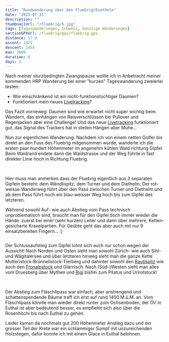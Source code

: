 ```yaml
---
title: "Rundwanderung über den Fluebrig/Diethelm"
date: "2023-07-31"
description: ""
thumbnailUrl: "/fluebrig/5.jpg"
tags: [Tageswanderungen, Schweiz, Sonstige Wanderungen]
sectionGPXUrl: /fluebrig/gpx/fluebrig.gpx
distance: 17.9
ascent: 1421
descent: 1455
max: 2099
duration: 6
days: 1
---
```


Nach meiner sturzbedingten Zwangspause wollte ich in Anbetracht meiner kommenden HRP Wanderung bei einer "kurzen" Tageswanderung zweierlei testen:

- Wie einschränkend ist ein nicht-funktionstüchtiger Daumen?
- Funktioniert mein neues <a href="/live">Livetracking</a>?

Das Fazit vorneweg: Daumen sind wie erwartet nicht super wichtig beim Wandern, das einhängen von Reisverschlüssen bei Pullover und Regenjacken aber eine Challenge! Und das neue <a href="/live">Livetracking</a> funktioniert gut, das Signal des Trackers hat in steilen Hängen aber Mühe...

Nun zur eigentlichen Wanderung: Nachdem ich von einem netten Golfer bis direkt an den Fuss des Fluebrig mitgenommen wurde, wanderte ich die ersten paar hundert Höhenmeter im angenehm kühlen Wald richtung Gipfel. Beim Waldrand endete dann die Waldstrasse und der Weg führte in fast direkter Linie hoch in Richtung Fluebrig.

<Img imageUrl="/fluebrig/1.jpg" description="" />
<Img imageUrl="/fluebrig/2.jpg" description="" />
<Img imageUrl="/fluebrig/3.jpg" description="" />

Hier muss man anmerken dass der Fluebrig eigentlich aus 3 separaten Gipfeln besteht: dem Wändlispitz, dem Turner und dem Diethelm. Der rot-weisse Wanderweg führt über den Pass zwischen Turner und Diethelm und ab dem Pass führt noch ein blau-weisser Weg hoch bis zum Gipfel des letzteren.

Während sowohl Auf- wie auch Abstieg vom Pass technisch unproblematisch sind, braucht man für den Gipfel doch immer wieder die Hände: zuerst bei einer (sehr kurzen) Leiter und dann über mehrere, Ketten-gesicherte Kraxelpartien. Für Geübte geht das aber auch mit nur 9 einsatzbereiten Fingern... :)

<Img imageUrl="/fluebrig/4.jpg" description="" />

Der Schlussaufstieg zum Gipfel lohnt sich auch nur schon wegen der Aussicht! Nach Norden und Osten sieht man sowohl Zürich- wie auch Sihl- und Wägitalersee und über letzteren hinweg sieht man die ganze Kette Mutteristock-Brünnelistock-Tierberg und dahinter sowohl den <a href="/blog/2023-06-24-Wiggis-Rautispitz/">Rautispitz</a> wie auch den <a href="/blog/2023-06-03-Fronalpstock/">Fronalpstock</a> und Glärnisch. Nach (Süd-)Westen sieht man alles vom Druesberg über Mythen und <a href="/blog/2022-05-28-rigi-hochflue/">Rigi</a> bishin zum Pilatus und Urirotstock!

<Img imageUrl="/fluebrig/5.jpg" description="" />
<Img imageUrl="/fluebrig/6.jpg" description="" />

Der Abstieg zum Fläschlipass war einfach, aber anstrengend und schattenspendende Bäume traff ich erst auf rund 1400 M.ü.M. an. Vom Fläschlipass könnte man wieder direkt runter zum Ochsenboden, der ÖV in Euthal ist aber bedeutend besser, es empfiehlt sich also über die Rosenhöchi bis nach Euthal zu gehen.

Leider kamen da nochmals gut 200 Höhenmeter Anstieg dazu und ein grosser Teil der Krete war ein schlammiger Sumpf mit unzureichenden Holzstegen, dafür konnte ich mit einem Glace in Euthal belohnen.

<Img imageUrl="/fluebrig/7.jpg" description="" />
<Img imageUrl="/fluebrig/8.jpg" description="" />
